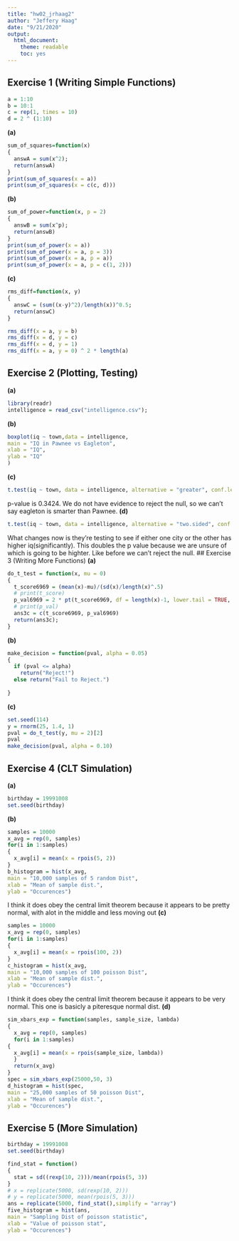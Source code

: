 ---
title: "hw02_jrhaag2"
author: "Jeffery Haag"
date: "9/21/2020"
output:
  html_document:
    theme: readable
    toc: yes
---

## Exercise 1 (Writing Simple Functions)
```{r}
a = 1:10
b = 10:1
c = rep(1, times = 10)
d = 2 ^ (1:10)
```

**(a)**
```{r}
sum_of_squares=function(x)
{
  answA = sum(x^2);
  return(answA)
}
print(sum_of_squares(x = a))
print(sum_of_squares(x = c(c, d)))
```
**(b)**
```{r}
sum_of_power=function(x, p = 2)
{
  answB = sum(x^p);
  return(answB)
}
print(sum_of_power(x = a))
print(sum_of_power(x = a, p = 3))
print(sum_of_power(x = a, p = a))
print(sum_of_power(x = a, p = c(1, 2)))

```
**(c)**
```{r}
rms_diff=function(x, y)
{
  answC = (sum((x-y)^2)/length(x))^0.5;
  return(answC)
}

rms_diff(x = a, y = b)
rms_diff(x = d, y = c)
rms_diff(x = d, y = 1)
rms_diff(x = a, y = 0) ^ 2 * length(a)

```
## Exercise 2 (Plotting, Testing)
**(a)**
```{r}
library(readr)
intelligence = read_csv("intelligence.csv");
```
**(b)**
```{r}
boxplot(iq ~ town,data = intelligence,
main = "IQ in Pawnee vs Eagleton",
xlab = "IQ",
ylab = "IQ"
)
```
**(c)**
```{r}
t.test(iq ~ town, data = intelligence, alternative = "greater", conf.level = 0.90);
```
p-value is 0.3424. We do not have evidence to reject the null, so we can't say eagleton is smarter than Pawnee.
**(d)**
```{r}
t.test(iq ~ town, data = intelligence, alternative = "two.sided", conf.level = 0.90);
```
What changes now is they're testing to see if either one city or the other has higher iq(significantly). This doubles the p value because we are unsure of which is going to be highter. Like before we can't reject the null.
## Exercise 3 (Writing More Functions)
**(a)**
```{r}
do_t_test = function(x, mu = 0)
{
  t_score6969 = (mean(x)-mu)/(sd(x)/length(x)^.5)
  # print(t_score)
  p_val6969 = 2 * pt(t_score6969, df = length(x)-1, lower.tail = TRUE, log.p = FALSE)
  # print(p_val)
  ans3c = c(t_score6969, p_val6969)
  return(ans3c);
}

```
**(b)**
```{r}
make_decision = function(pval, alpha = 0.05)
{
  if (pval <= alpha)
    return("Reject!")
  else return("Fail to Reject.")
  
}

```
**(c)**
```{r}
set.seed(114)
y = rnorm(25, 1.4, 1)
pval = do_t_test(y, mu = 2)[2]
pval
make_decision(pval, alpha = 0.10)
```
## Exercise 4 (CLT Simulation)

**(a)**
```{r}
birthday = 19991008
set.seed(birthday)
```
**(b)**
```{r}
samples = 10000
x_avg = rep(0, samples)
for(i in 1:samples)
{
  x_avg[i] = mean(x = rpois(5, 2))
}
b_histogram = hist(x_avg,
main = "10,000 samples of 5 random Dist",
xlab = "Mean of sample dist.",
ylab = "Occurences")

```
I think it does obey the central limit theorem because it appears to be pretty normal, with alot in the middle and less moving out
**(c)**
```{r}
samples = 10000
x_avg = rep(0, samples)
for(i in 1:samples)
{
  x_avg[i] = mean(x = rpois(100, 2))
}
c_histogram = hist(x_avg,
main = "10,000 samples of 100 poisson Dist",
xlab = "Mean of sample dist.",
ylab = "Occurences")

```
I think it does obey the central limit theorem because it appears to be very normal. This one is basicly a piteresque normal dist.
**(d)**
```{r}
sim_xbars_exp = function(samples, sample_size, lambda)
{
  x_avg = rep(0, samples)
  for(i in 1:samples)
{
  x_avg[i] = mean(x = rpois(sample_size, lambda))
  }
  return(x_avg)
}
spec = sim_xbars_exp(25000,50, 3)
d_histogram = hist(spec,
main = "25,000 samples of 50 poisson Dist",
xlab = "Mean of sample dist.",
ylab = "Occurences")

```
## Exercise 5 (More Simulation)
```{r}
birthday = 19991008
set.seed(birthday)

find_stat = function()
{
  stat = sd((rexp(10, 2)))/mean(rpois(5, 3))
}
# x = replicate(5000, sd(rexp(10, 2)))
# y = replicate(5000, mean(rpois(5, 3))) 
ans = replicate(5000, find_stat(),simplify = "array")
five_histogram = hist(ans,
main = "Sampling Dist of poisson statistic",
xlab = "Value of poisson stat",
ylab = "Occurences")
```





